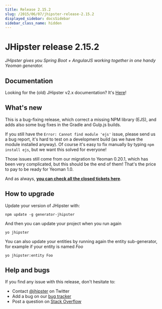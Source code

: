 ```yaml
---
title: Release 2.15.2
slug: /2015/06/07/jhipster-release-2.15.2
displayed_sidebar: docsSidebar
sidebar_class_name: hidden
---
```


JHipster release 2.15.2
==================

*JHipster gives you Spring Boot + AngularJS working together in one handy Yeoman generator.*

Documentation
----------

Looking for the (old) JHipster v2.x documentation? It's [Here](/documentation-archive)!

What's new
----------

This is a bug-fixing release, which correct a missing NPM library (EJS), and adds also some bug fixes in the Gradle and Gulp.js builds.

If you still have the `Error: Cannot find module 'ejs'` issue, please send us a bug report, it's hard to test on a development build (as we have the module installed anyway). Of course it's easy to fix manually by typing `npm install ejs`, but we want this solved for everyone!

Those issues still come from our migration to Yeoman 0.20.1, which has been very complicated, but this should be the end of them! That's the price to pay to be ready for Yeoman 1.0.

And as always, __[you can check all the closed tickets here](https://github.com/jhipster/generator-jhipster/issues?q=milestone%3A2.15.2+is%3Aclosed)__.

How to upgrade
------------

Update your version of JHipster with:

```
npm update -g generator-jhipster
```

And then you can update your project when you run again

```
yo jhipster
```

You can also update your entities by running again the entity sub-generator, for example if your entity is named _Foo_

```
yo jhipster:entity Foo
```

Help and bugs
--------------

If you find any issue with this release, don't hesitate to:

- Contact [@jhipster](https://twitter.com/jhipster) on Twitter
- Add a bug on our [bug tracker](https://github.com/jhipster/generator-jhipster/issues?state=open)
- Post a question on [Stack Overflow](http://stackoverflow.com/tags/jhipster/info)
